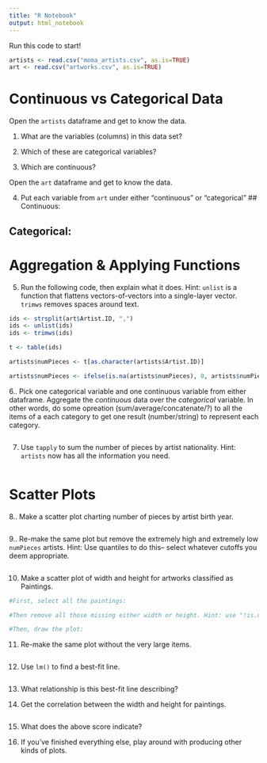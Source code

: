 ```yaml
---
title: "R Notebook"
output: html_notebook
---
```


Run this code to start!
```r
artists <- read.csv("moma_artists.csv", as.is=TRUE)
art <- read.csv("artworks.csv", as.is=TRUE)
```

# Continuous vs Categorical Data
Open the `artists` dataframe and get to know the data.

1. What are the variables (columns) in this data set?


2. Which of these are categorical variables?


3. Which are continuous?


Open the `art` dataframe and get to know the data.

4. Put each variable from `art` under either "continuous" or "categorical"
## Continuous:


## Categorical:


# Aggregation & Applying Functions
5. Run the following code, then explain what it does. Hint: `unlist` is a function that flattens vectors-of-vectors into a single-layer vector. `trimws` removes spaces around text.
```r
ids <- strsplit(art$Artist.ID, ",")
ids <- unlist(ids) 
ids <- trimws(ids)

t <- table(ids)

artists$numPieces <- t[as.character(artists$Artist.ID)]

artists$numPieces <- ifelse(is.na(artists$numPieces), 0, artists$numPieces)
```


6.. Pick one categorical variable and one continuous variable from either dataframe. Aggregate the *continuous* data over the *categorical* variable. In other words, do some opreation (sum/average/concatenate/?) to all the items of a each category to get one result (number/string) to represent each category.

```r

```

7. Use `tapply` to sum the number of pieces by artist nationality. Hint: `artists` now has all the information you need.
```r

```

# Scatter Plots
8.. Make a scatter plot charting number of pieces by artist birth year.
```r
```

9.. Re-make the same plot but remove the extremely high and extremely low `numPieces` artists. Hint: Use quantiles to do this-- select whatever cutoffs you deem appropriate.
```r

```

10. Make a scatter plot of width and height for artworks classified as Paintings.
```r
#First, select all the paintings:

#Then remove all those missing either width or height. Hint: use "!is.na()" to check if something isn't NA

#Then, draw the plot:

```

11. Re-make the same plot without the very large items. 
```r

```

12. Use `lm()` to find a best-fit line.

```r

```
13. What relationship is this best-fit line describing?



14. Get the correlation between the width and height for paintings.
```r

```

15. What does the above score indicate?
 
 
16. If you've finished everything else, play around with producing other kinds of plots.
